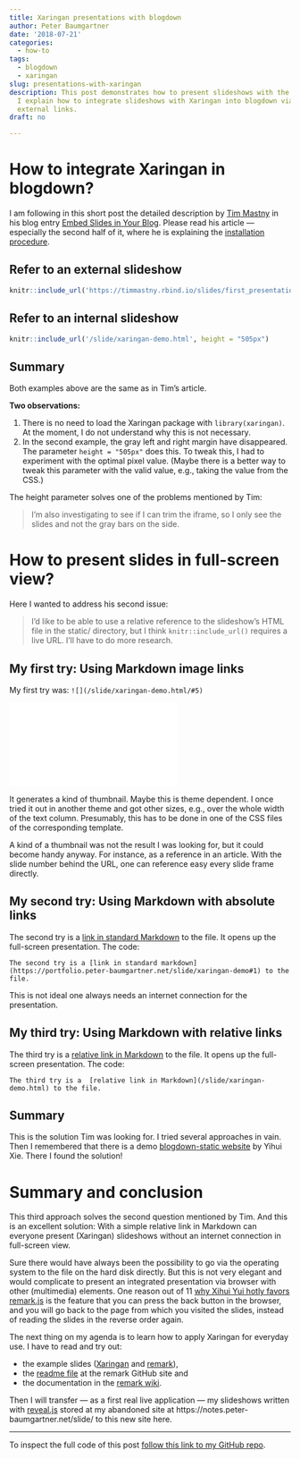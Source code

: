 ```yaml
---
title: Xaringan presentations with blogdown
author: Peter Baumgartner
date: '2018-07-21'
categories:
  - how-to
tags:
  - blogdown
  - xaringan
slug: presentations-with-xaringan
description: This post demonstrates how to present slideshows with the Xaringan package.
  I explain how to integrate slideshows with Xaringan into blogdown via internal and
  external links.
draft: no

---
```


# How to integrate Xaringan in blogdown?

I am following in this short post the detailed description by [Tim Mastny](https://timmastny.rbind.io/)  in his blog entry [Embed Slides in Your Blog](https://timmastny.rbind.io/blog/embed-slides-knitr-blogdown/). Please read his article --- especially the second half of it, where he is explaining the [installation procedure](https://timmastny.rbind.io/blog/embed-slides-knitr-blogdown/#upload-your-slideshow-to-your-website).

## Refer to an external slideshow


```r
knitr::include_url('https://timmastny.rbind.io/slides/first_presentation')
```

## Refer to an internal slideshow


```r
knitr::include_url('/slide/xaringan-demo.html', height = "505px")
```

## Summary

Both examples above are the same as in Tim’s article. 

**Two observations:**

1. There is no need to load the Xaringan package with `library(xaringan)`. At the moment, I do not understand why this is not necessary. 
2. In the second example, the gray left and right margin have disappeared. The parameter `height = "505px"` does this. To tweak this, I had to experiment with the optimal pixel value. (Maybe there is a better way to tweak this parameter with the valid value, e.g., taking the value from the CSS.) 

The height parameter solves one of the problems mentioned by Tim:

> I’m also investigating to see if I can trim the iframe, so I only see the slides and not the gray bars on the side.


# How to present slides in full-screen view?

Here I wanted to address his second issue:

> I’d like to be able to use a relative reference to the slideshow’s HTML file in the static/ directory, but I think `knitr::include_url()` requires a live URL. I’ll have to do more research.

## My first try: Using Markdown image links 

My first try was: `![](/slide/xaringan-demo.html/#5)`

![](/slide/xaringan-demo.html#5)

It generates a kind of thumbnail. Maybe this is theme dependent. I once tried it out in another theme and got other sizes, e.g., over the whole width of the text column. Presumably, this has to be done in one of the CSS files of the corresponding template. 

A kind of a thumbnail was not the result I was looking for, but it could become handy anyway. For instance, as a reference in an article. With the slide number behind the URL, one can reference easy every slide frame directly.

## My second try: Using Markdown with absolute links

The second try is a [link in standard Markdown](https://portfolio.peter-baumgartner.net/slide/xaringan-demo#1) to the file. It opens up the full-screen presentation. The code:

`The second try is a [link in standard markdown](https://portfolio.peter-baumgartner.net/slide/xaringan-demo#1) to the file.`

This is not ideal one always needs an internet connection for the presentation.

## My third try: Using Markdown with relative links

The third try is a  [relative link in Markdown](/slide/xaringan-demo.html) to the file. It opens up the full-screen presentation. The code:

`The third try is a  [relative link in Markdown](/slide/xaringan-demo.html) to the file.`

## Summary 
This is the solution Tim was looking for. I tried several approaches in vain. Then I remembered that there is a demo [blogdown-static website](https://github.com/yihui/blogdown-static) by Yihui Xie. There I found the solution!

# Summary and conclusion

This third approach solves the second question mentioned by Tim. And this is an excellent solution: With a simple relative link in Markdown can everyone present (Xaringan) slideshows without an internet connection in full-screen view.

Sure there would have always been the possibility to go via the operating system to the file on the hard disk directly. But this is not very elegant and would complicate to present an integrated presentation via browser with other (multimedia) elements. One reason out of 11 [why Xihui Yui hotly favors remark.js](https://yihui.name/en/2017/08/why-xaringan-remark-js/) is the feature that you can press the back button in the browser, and you will go back to the page from which you visited the slides, instead of reading the slides in the reverse order again. 

The next thing on my agenda is to learn how to apply Xaringan for everyday use. I have to read and try out: 

+ the example slides ([Xaringan](/slide/xaringan-demo.html) and [remark](https://remarkjs.com/#1)), 
+ the [readme file](https://github.com/gnab/remark) at the remark GitHub site and
+ the documentation in the [remark wiki](https://github.com/gnab/remark/wiki). 

Then I will transfer --- as a first real live application --- my slideshows written with [reveal.js](https://revealjs.com/) stored at my abandoned site at https://notes.peter-baumgartner.net/slide/ to this new site here.

***

To inspect the full code of this post [follow this link to my GitHub repo](https://github.com/petzi53/weblog-portfolio/blob/master/content/post/2018-07-18-presentations-with-xaringan.Rmd).


<span class='Z3988' title='url_ver=Z39.88-2004&amp;ctx_ver=Z39.88-2004&amp;rfr_id=info%3Asid%2Fzotero.org%3A2&amp;rft_val_fmt=info%3Aofi%2Ffmt%3Akev%3Amtx%3Adc&amp;rft.type=blogPost&amp;rft.title=Xaringan%20presentations%20with%20blogdown%20::%20Open%20Science%20Education&amp;rft.source=Xaringan%20presentations%20with%20blogdown&amp;rft.rights=CC%20BY-SA%204.0&amp;rft.description=This%20post%20demonstrates%20how%20to%20present%20slideshows%20with%20the%20Xaringan%20package.%20I%20explain%20how%20to%20integrate%20slideshows%20with%20Xaringan%20into%20blogdown%20via%20internal%20and%20external%20links.&amp;rft.identifier=https%3A%2F%2Fnotes.peter-baumgartner.net%2F2018%2F07%2F21%2Fpresentations-with-xaringan&amp;rft.aufirst=Peter&amp;rft.aulast=Baumgartner&amp;rft.au=Peter%20Baumgartner&amp;rft.date=&amp;rft.language=en'></span>
